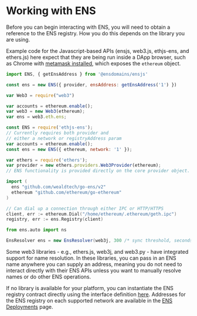 
# Working with ENS

Before you can begin interacting with ENS, you will need to obtain a reference to the ENS registry. How you do this depends on the library you are using.

Example code for the Javascript-based APIs \(ensjs, web3.js, ethjs-ens, and ethers.js\) here expect that they are being run inside a DApp browser, such as Chrome with [metamask installed](https://metamask.github.io/metamask-docs/Main_Concepts/Getting_Started), which exposes the `ethereum` object.

<Tabs>
<Tab title="ensjs">

```javascript
import ENS, { getEnsAddress } from '@ensdomains/ensjs'

const ens = new ENS({ provider, ensAddress: getEnsAddress('1') })
```

</Tab>

<Tab title="web3.js">

```javascript
var Web3 = require("web3")

var accounts = ethereum.enable();
var web3 = new Web3(ethereum);
var ens = web3.eth.ens;
```

</Tab>

<Tab title="ethjs-ens">

```javascript
const ENS = require('ethjs-ens');
// Currently requires both provider and
// either a network or registryAddress param
var accounts = ethereum.enable();
const ens = new ENS({ ethereum, network: '1' });
```

</Tab>

<Tab title="ethers.js">

```javascript
var ethers = require('ethers');
var provider = new ethers.providers.Web3Provider(ethereum);
// ENS functionality is provided directly on the core provider object.
```

</Tab>

<Tab title="go-ens">

```go
import (
  ens "github.com/wealdtech/go-ens/v2"
  ethereum "github.com/ethereum/go-ethereum"
)

// Can dial up a connection through either IPC or HTTP/HTTPS
client, err := ethereum.Dial("/home/ethereum/.ethereum/geth.ipc")
registry, err := ens.Registry(client)
```

</Tab>

<Tab title="web3.py">

```python
from ens.auto import ns
```

</Tab>

<Tab title="web3j">

```java
EnsResolver ens = new EnsResolver(web3j, 300 /* sync threshold, seconds */);
```

</Tab>
</Tabs>

Some web3 libraries - e.g., ethers.js, web3j, and web3.py - have integrated support for name resolution. In these libraries, you can pass in an ENS name anywhere you can supply an address, meaning you do not need to interact directly with their ENS APIs unless you want to manually resolve names or do other ENS operations.

If no library is available for your platform, you can instantiate the ENS registry contract directly using the interface definition [here](https://github.com/ensdomains/ens/blob/master/contracts/ENS.sol). Addresses for the ENS registry on each supported network are available in the [ENS Deployments](../ens-deployments.md) page.


